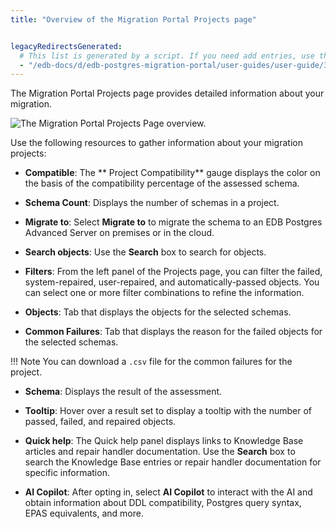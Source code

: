 ```yaml
---
title: "Overview of the Migration Portal Projects page"


legacyRedirectsGenerated:
  # This list is generated by a script. If you need add entries, use the `legacyRedirects` key.
  - "/edb-docs/d/edb-postgres-migration-portal/user-guides/user-guide/3.0.1/mp_overview_project.html"
---
```


<div id="mp_overview_project" class="registered_link"></div>

The Migration Portal Projects page provides detailed information about your migration.

![The Migration Portal Projects Page overview.](../images/mp_overview_home_2.png)

Use the following resources to gather information about your migration projects:

-  **Compatible**: The ** Project Compatibility** gauge displays the color on the basis of the compatibility percentage of the assessed schema.

-  **Schema Count**: Displays the number of schemas in a project.

-  **Migrate to**: Select **Migrate to** to migrate the schema to an EDB Postgres Advanced Server on premises or in the cloud.

-  **Search objects**: Use the **Search** box to search for objects.

-  **Filters**: From the left panel of the Projects page, you can filter the failed, system-repaired, user-repaired, and automatically-passed objects. You can select one or more filter combinations to refine the information.

-  **Objects**: Tab that displays the objects for the selected schemas.

-  **Common Failures**: Tab that displays the reason for the failed objects for the selected schemas.

 !!! Note
     You can download a `.csv` file for the common failures for the project.

-  **Schema**: Displays the result of the assessment.

-  **Tooltip**: Hover over a result set to display a tooltip with the number of passed, failed, and repaired objects.

-  **Quick help**: The Quick help panel displays links to Knowledge Base articles and repair handler documentation.
   Use the **Search** box to search the Knowledge Base entries or repair handler documentation for specific information.

-  **AI Copilot**: After opting in, select **AI Copilot** to interact with the AI and obtain information about DDL compatibility, Postgres query syntax, EPAS equivalents, and more.

